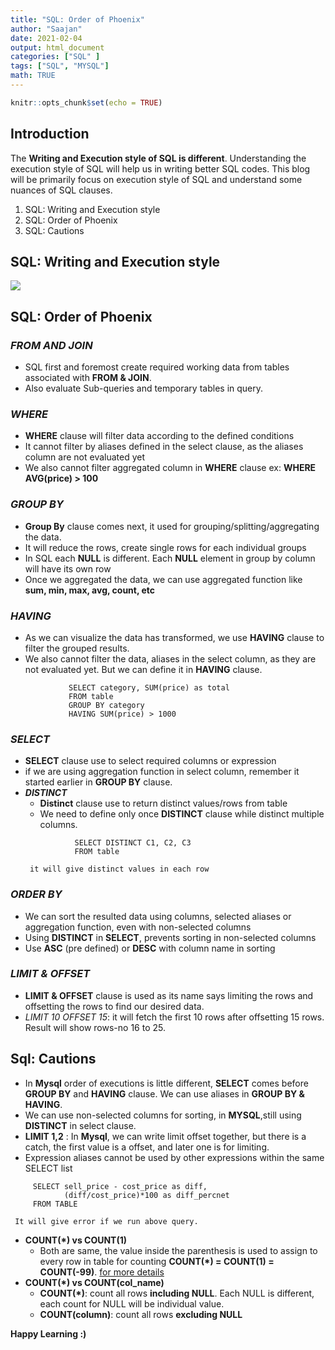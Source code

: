 ```yaml
---
title: "SQL: Order of Phoenix"
author: "Saajan"
date: 2021-02-04
output: html_document
categories: ["SQL" ]
tags: ["SQL", "MYSQL"]
math: TRUE
---
```


```r
knitr::opts_chunk$set(echo = TRUE)
```

## Introduction

The **Writing and Execution style of SQL is different**. Understanding the execution style of SQL will help us in writing better SQL codes. This blog will be primarily focus on execution style of SQL and understand some nuances of SQL clauses.

1. SQL: Writing and Execution style
2. SQL: Order of Phoenix
3. SQL: Cautions


##  SQL: Writing and Execution style


![](\images\sql96.png){ width=40%,height=20% }


## SQL: Order of Phoenix
### **_FROM AND JOIN_**
* SQL first and foremost create required working data from tables associated with **FROM & JOIN**.
* Also evaluate Sub-queries and temporary tables in query.

### **_WHERE_**
* **WHERE** clause will filter data according to the defined conditions
* It cannot filter by aliases defined in the select clause, as the aliases column are not evaluated yet
* We also cannot filter aggregated column in **WHERE** clause ex: **WHERE AVG(price) > 100**

### **_GROUP BY_**
* **Group By** clause comes next, it used for grouping/splitting/aggregating the data. 
* It will reduce the rows, create single rows for each individual groups
* In SQL each **NULL** is different. Each **NULL** element in group by column will have its own row
* Once we aggregated the data, we can use aggregated function like **sum, min, max, avg, count, etc** 

### **_HAVING_**
* As we can visualize the data has transformed, we use **HAVING** clause to filter the grouped results.
* We also cannot filter the data, aliases in the select column, as they are not evaluated yet. But we can define it in **HAVING** clause.
``` 
             SELECT category, SUM(price) as total  
             FROM table  
             GROUP BY category  
             HAVING SUM(price) > 1000
```             
             
             
### **_SELECT_**   
*  **SELECT** clause use to select required columns or expression
* if we are using aggregation function in select column, remember it started earlier in **GROUP BY** clause.
* **_DISTINCT_**
   +  **Distinct** clause use to return distinct values/rows from table
   +  We need to define only once **DISTINCT** clause while distinct multiple columns.
   ``` 
              SELECT DISTINCT C1, C2, C3
              FROM table
   ```
       it will give distinct values in each row
   


### **_ORDER BY_**
* We can sort the resulted data using columns, selected aliases or aggregation function, even with non-selected columns
* Using **DISTINCT** in **SELECT**, prevents sorting in non-selected columns
* Use **ASC** (pre defined) or **DESC** with column name in sorting

### **_LIMIT & OFFSET_**
* **LIMIT & OFFSET** clause is used as its name says limiting the rows and offsetting the rows to find our desired data. 
* *LIMIT 10 OFFSET 15*: it will fetch the first 10 rows after offsetting 15 rows.  Result will show rows-no 16 to 25.


## Sql: Cautions
* In **Mysql** order of executions is little different, **SELECT** comes before **GROUP BY** and **HAVING** clause. We can use aliases in **GROUP BY & HAVING**.
* We can use non-selected columns for sorting, in **MYSQL**,still using  **DISTINCT** in select clause.
* **LIMIT 1,2** : In **Mysql**, we can write limit offset together, but there is a catch, the first value is a offset, and later one is for limiting.
* Expression aliases cannot be used by other expressions within the same SELECT list
```
     SELECT sell_price - cost_price as diff, 
            (diff/cost_price)*100 as diff_percnet
     FROM TABLE          
```   
     It will give error if we run above query.
* **COUNT(\*) vs COUNT(1)**
   + Both are same, the value inside the parenthesis is used to assign to every row in table for counting **COUNT(\*) = COUNT(1) = COUNT(-99)**. [for more details](https://learnsql.com/blog/difference-between-count-distinct/)
* **COUNT(\*) vs COUNT(col_name)**
   + **COUNT(\*)**: count all rows **including NULL**. Each NULL is different, each count for NULL will be individual value.
   + **COUNT(column)**: count all rows **excluding NULL**
   

**Happy Learning :)**   

   





